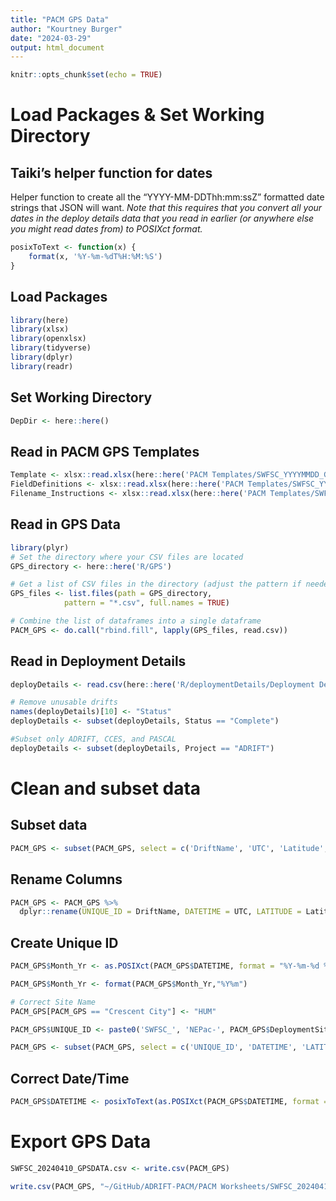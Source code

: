 ```yaml
---
title: "PACM GPS Data"
author: "Kourtney Burger"
date: "2024-03-29"
output: html_document
---
```


```r
knitr::opts_chunk$set(echo = TRUE)
```

# Load Packages & Set Working Directory
## Taiki's helper function for dates

Helper function to create all the "YYYY-MM-DDThh:mm:ssZ" formatted date strings that JSON will want. *Note that this requires that you convert all your dates in the deploy details data that you read in earlier (or anywhere else you might read dates from) to POSIXct format.*
```r
posixToText <- function(x) {
    format(x, '%Y-%m-%dT%H:%M:%S')
}
```

## Load Packages
```r
library(here)
library(xlsx)
library(openxlsx)
library(tidyverse)
library(dplyr)
library(readr)
```

## Set Working Directory
```r
DepDir <- here::here()
```

## Read in PACM GPS Templates
```r
Template <- xlsx::read.xlsx(here::here('PACM Templates/SWFSC_YYYYMMDD_GPSDATA.xlsx'), sheetName = 'Mobile_GPS_Template')
FieldDefinitions <- xlsx::read.xlsx(here::here('PACM Templates/SWFSC_YYYYMMDD_GPSDATA.xlsx'), sheetName = 'Field_Definitions')
Filename_Instructions <- xlsx::read.xlsx(here::here('PACM Templates/SWFSC_YYYYMMDD_GPSDATA.xlsx'), sheetName = 'Filename_Instructions')
```

## Read in GPS Data
```r
library(plyr)
# Set the directory where your CSV files are located
GPS_directory <- here::here('R/GPS')

# Get a list of CSV files in the directory (adjust the pattern if needed)
GPS_files <- list.files(path = GPS_directory, 
            pattern = "*.csv", full.names = TRUE)

# Combine the list of dataframes into a single dataframe
PACM_GPS <- do.call("rbind.fill", lapply(GPS_files, read.csv))
```

## Read in Deployment Details
```r
deployDetails <- read.csv(here::here('R/deploymentDetails/Deployment Details - deployDetails.csv'))

# Remove unusable drifts
names(deployDetails)[10] <- "Status"
deployDetails <- subset(deployDetails, Status == "Complete")

#Subset only ADRIFT, CCES, and PASCAL
deployDetails <- subset(deployDetails, Project == "ADRIFT")
```

# Clean and subset data
## Subset data
```r
PACM_GPS <- subset(PACM_GPS, select = c('DriftName', 'UTC', 'Latitude', 'Longitude', 'DeploymentSite'))
```

## Rename Columns
```r
PACM_GPS <- PACM_GPS %>% 
  dplyr::rename(UNIQUE_ID = DriftName, DATETIME = UTC, LATITUDE = Latitude, LONGITUDE = Longitude)
```

## Create Unique ID
```r
PACM_GPS$Month_Yr <- as.POSIXct(PACM_GPS$DATETIME, format = "%Y-%m-%d %H:%M:%S", tz='UTC')

PACM_GPS$Month_Yr <- format(PACM_GPS$Month_Yr,"%Y%m")

# Correct Site Name
PACM_GPS[PACM_GPS == "Crescent City"] <- "HUM"

PACM_GPS$UNIQUE_ID <- paste0('SWFSC_', 'NEPac-', PACM_GPS$DeploymentSite, '_', PACM_GPS$Month_Yr, '_', PACM_GPS$UNIQUE_ID)

PACM_GPS <- subset(PACM_GPS, select = c('UNIQUE_ID', 'DATETIME', 'LATITUDE', 'LONGITUDE'))
```

## Correct Date/Time
```r
PACM_GPS$DATETIME <- posixToText(as.POSIXct(PACM_GPS$DATETIME, format = "%Y-%m-%d %H:%M:%S", tz='UTC'))
```

# Export GPS Data
```r
SWFSC_20240410_GPSDATA.csv <- write.csv(PACM_GPS)

write.csv(PACM_GPS, "~/GitHub/ADRIFT-PACM/PACM Worksheets/SWFSC_20240410_GPSDATA.csv", row.names=FALSE)
```

